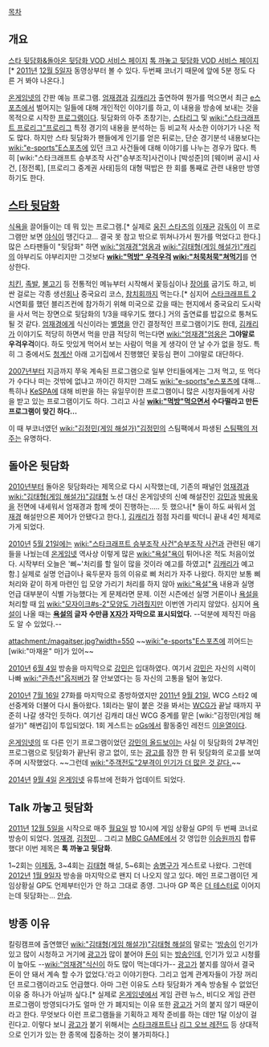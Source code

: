 [[목차]]
== 개요 ==
[http://www.tooniland.com/ongame/leagueVod.tl?leagueId=talkbehind&mIdx=5462 스타 뒷담화&돌아온 뒷담화 VOD 서비스 페이지]
[http://www.tooniland.com/ongame/leagueVod.tl?leagueId=gamegp&mIdx=9862 톡 까놓고 뒷담화 VOD 서비스 페이지][* [[2011년]] [[12월 5일]]자 동영상부터 볼 수 있다. 두번째 코너기 때문에 앞에 5분 정도 다른 거 봐야 나온다.]

[[온게임넷]]의 간판 예능 프로그램. [[엄재경]]과 [[김캐리]]가 출연하여 뭔가를 먹으면서 최근 [[e스포츠]]에서 벌어지는 일들에 대해 개인적인 이야기를 하고, 이 내용을 방송에 보내는 것을 목적으로 시작한 [[프로그램]]이다. 뒷담화의 아주 초창기는, [[스타리그]] 및 [[wiki:"스타크래프트 프로리그"프로리그]] 특정 경기의 내용을 분석하는 등 비교적 사소한 이야기가 나온 적도 많다. 하지만 스타 뒷담화가 팬들에게 인기를 얻은 뒤로는, 단순 경기분석 내용보다는 [[wiki:"e-sports"E스포츠]]에 있던 크고 사건들에 대해 이야기를 나누는 경우가 많다. 특히 [wiki:"스타크래프트 승부조작 사건"승부조작]사건이나 [박성준]의 [웨이버 공시] 사건, [정전록], [프로리그 중계권 사태]등의 대형 떡밥은 한 회를 통째로 관련 내용만 방영하기도 한다.

== [[스타 뒷담화]] ==
[[식욕]]을 끌어들이는 데 뭐 있는 프로그램.[* 실제로 [[웅진 스타즈]]의 [[이재균]] [[감독]]이 이 프로그램만 보면 [[야식]]이 땡긴다고... 결국 못 참고 밖으로 뛰쳐나가서 뭔가를 먹었다고 한다.] 많은 스타팬들이 "뒷담화" 하면 [[wiki:"엄재경"엄옹]]과 [[wiki:"김태형(게임 해설가)"캐리]]의 야부리도 야부리지만 그것보다 '''[[wiki:"먹방" 우걱우걱]] [[wiki:"처묵처묵"쳐먹기]]'''를 연상한다.

[[치킨]], [[족발]], [[불고기]] 등 전통적인 메뉴부터 시작해서 꽃등심이나 [[장어]]를 굽기도 하고, 비싼 걸로는 각종 생선[[회]]나 중국요리 코스, [[참치]][[회]]까지 먹는다.[* 심지어 [[스타크래프트 2]] 시연회를 했던 블리즈컨에 참가하기 위해 미국으로 갔을 때는 현지에서 중국요리 도시락을 사서 먹는 장면으로 뒷담화의 1/3을 때우기도 했다.] 거의 출연료를 밥값으로 퉁쳐도 될 것 같다. [[엄재경]]에게 식신이라는 [[별명]]을 안긴 결정적인 프로그램이기도 한데, [[김캐리]]가 이야기도 적당히 하면서 먹을 만큼 적당히 먹는다면 [[wiki:"엄재경"엄옹]]은 '''그야말로 우걱우걱'''이다. 하도 맛있게 먹어서 보는 사람이 먹을 게 생각이 안 날 수가 없을 정도. 특히 그 중에서도 [[청계산]] 아래 고기집에서 진행했던 꽃등심 편이 그야말로 대단하다.

[[2007년]]부터 지금까지 쭈욱 계속된 프로그램으로 일부 안티들에게는 그저 먹고, 또 먹다가 수다나 떠는 것밖에 없냐고 까이긴 하지만 그래도 [[wiki:"e-sports"e스포츠]]에 대해... 특히나 [[KeSPA]]에 대해 비판을 하는 유일무이한 프로그램이니 많은 시청자들에게 사랑을 받고 있는 프로그램이기도 하다. 그리고 사실 '''[[wiki:"먹방"먹으면서]] 수다떨라고 만든 프로그램이 맞긴 하다...'''

이 때 부코너였던 [[wiki:"김정민(게임 해설가)"김정민]]의 스팀팩에서 파생된 [[스팀팩의 저주]]는 유명하다.

== 돌아온 뒷담화 ==
[[2010년]]부터 돌아온 뒷담화라는 제목으로 다시 시작했는데, 기존의 패널인 [[엄재경]]과 [[wiki:"김태형(게임 해설가)"김태형]] 노선 대신 온게임넷의 신예 해설진인 [[강민]]과 [[박용욱]]을 전면에 내세워서 엄재경과 함께 셋이 진행하는..... 듯 했으나[* 둘이 하도 싸워서 [[엄재경]] 해설만으론 제어가 안됐다고 한다.], [[김캐리]]가 점점 자리를 박더니 끝내 4인 체제로 가게 되었다.

[[2010년]] [[5월 21일]]에는 [[wiki:"스타크래프트 승부조작 사건"승부조작 사건]]과 관련된 얘기들을 나눴는데 [[온게임넷]] 역사상 이렇게 많은 [[wiki:"욕설"욕]]이 튀어나온 적도 처음이었다. 시작부터 오늘은 '삐~'처리를 할 일이 많을 것이라 예고를 하였고[* [[김캐리]]가 예고함.] 실제로 실명 언급이나 육두문자 등의 이유로 삐 처리가 자주 나왔다. 하지만 보통 삐 처리와 같이 하게 마련인 입 모양 가리기 처리를 하지 않아 [[wiki:"욕설"욕]] 내용과 실명 언급 대부분이 식별 가능했다는 게 문제라면 문제. 이전 시즌에선 실명 거론이나 [[욕설]]을 처리할 때 [[입]] [[wiki:"모자이크#s-2"모양도 가려줬지만]] 이번엔 가리지 않았다. 심지어 [[욕설]]이 나올 때는 '''[[욕설]]의 글자 수만큼 [[X]]자가 자막으로 표시되었다.''' --덕분에 제작진 마음도 알 수 있었다.--

attachment:/magaitser.jpg?width=550
~~[[wiki:"e-sports"E스포츠]]에 끼어드는 [wiki:"마재윤" 마]가 있어~~

[[2010년]] [[6월 4일]] 방송을 마지막으로 [[강민]]은 입대하였다. 여기서 [[강민]]은 자신의 시력이 나빠 [[wiki:"관측선"옵저버]]가 잘 안보였다는 등 자신의 고통을 털어 놓았다.

[[2010년]] [[7월 16일]] 27화를 마지막으로 종방하였지만 [[2011년]] [[9월 21일]], WCG 스타2 예선중계와 더불어 다시 돌아왔다. 1회라는 말이 붙은 것을 봐서는 [[WCG]]가 끝날 때까지 꾸준히 나갈 생각인 듯하다. 여기선 김캐리 대신 WCG 중계를 맡은 [wiki:"김정민(게임 해설가)" 해변김]이 투입되었다. 1회 게스트는 [[oGs]]에서 활동중인 레전드 [[이윤열]]이다.

[[온게임넷]]의 또 다른 인기 프로그램이었던 [[강민의 올드보이]]는 사실 이 뒷담화의 2부격인 프로그램으로 뒷담화가 끝난뒤 광고 없이, 또는 [[광고]]를 잠깐 한 뒤 뒷담화의 로고를 보여주며 시작했었다. ~~그런데 [[wiki:"주객전도"2부격이 인기가 더 많은 것 같다.]]~~

[[2014년]] [[9월 4일]] [[온게임넷]] 유튜브에 전화가 업데이트 되었다.
== Talk 까놓고 뒷담화 ==
[[2011년]] [[12월 5일]]을 시작으로 매주 [[월요일]] 밤 10시에 게임 상황실 GP의 두 번째 코너로 방송이 되었다. [[엄재경]], [[김정민]]... 그리고 [[MBC GAME]]에서 갓 영입한 [[이승원]]까지 합류했다! 이번 제목은 '''톡 까놓고 뒷담화'''.

1~2회는 [[이제동]], 3~4회는 [[김태형]] 해설, 5~6회는 [[송병구]]가 게스트로 나왔다. 그런데 [[2012년]] [[1월 9일]]자 방송을 마지막으로 왠지 더 나오지 않고 있다. 메인 프로그램이던 게임상황실 GP도 언제부터인가 안 하고 그대로 종영. 그나마 GP 쪽은 [[더 테스터]]로 이어지는데 뒷담화는... [[안습]].

== 방종 이유 ==
킬링캠프에 출연했던 [[wiki:"김태형(게임 해설가)"김태형 해설]]의 말로는 '[[방송]]이 인기가 있고 많이 시청하고 거기에 [[광고]]가 많이 붙어야 [[돈]]이 되는 [[방송]]인데, 인기가 있고 시청률이 높아도 --[[wiki:"엄재경"식신]]이 하도 많이 먹는데다가-- [[광고]]가 붙지를 않아서 결국 돈이 안 돼서 계속 할 수가 없었다.'라고 이야기한다. 그리고 업계 관계자들이 가장 꺼리던 프로그램이라고도 언급했다. 아마 그런 이유도 스타 뒷담화가 계속 방송될 수 없었던 이유 중 하나가 아닐까 싶다.[* 실제로 [[온게임넷]]에서 게임 관련 뉴스, 비디오 게임 관련 프로그램이 방영되다가도 얼마 안 가 폐지되는 이유 또한 [[광고]]가 거의 붙지 않기 때문이라고 한다. 무엇보다 이런 프로그램들을 기획하고 제작 준비를 하는 데만 1달 이상이 걸린다고. 이렇다 보니 [[광고]]가 붙기 위해서는 [[스타크래프트]]나 [[리그 오브 레전드]] 등 상대적으로 인기가 있는 한 종목에 집중하는 것이 불가피하다.]
